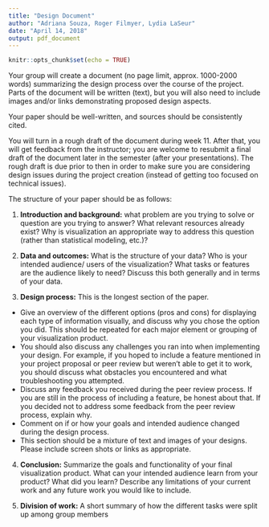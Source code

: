 ```yaml
---
title: "Design Document"
author: "Adriana Souza, Roger Filmyer, Lydia LaSeur"
date: "April 14, 2018"
output: pdf_document
---
```


```r
knitr::opts_chunk$set(echo = TRUE)
```

Your group will create a document (no page limit, approx. 1000-2000 words) summarizing the design process over the course of the project. Parts of the document will be written (text), but you will also need to include images and/or links demonstrating proposed design aspects.

Your paper should be well-written, and sources should be consistently cited. 

You will turn in a rough draft of the document during week 11. After that, you will get feedback from the instructor; you are welcome to resubmit a final draft of the document later in the semester (after your presentations). The rough draft is due prior to then in order to make sure you are considering design issues during the project creation (instead of getting too focused on technical issues). 

The structure of your paper should be as follows:

1. **Introduction and background:** what problem are you trying to solve or question are you trying to answer? What relevant resources already exist? Why is visualization an appropriate way to address this question (rather than statistical modeling, etc.)?

2. **Data and outcomes:** What is the structure of your data? Who is your intended audience/ users of the visualization? What tasks or features are the audience likely to need? Discuss this both generally and in terms of your data.

3. **Design process:** This is the longest section of the paper.

+ Give an overview of the different options (pros and cons) for displaying each type of information visually, and discuss why you chose the option you did. This should be repeated for each major element or grouping of your visualization product.
+ You should also discuss any challenges you ran into when implementing your design. For example, if you hoped to include a feature mentioned in your project proposal or peer review but weren’t able to get it to work, you should discuss what obstacles you encountered and what troubleshooting you attempted.
+ Discuss any feedback you received during the peer review process. If you are still in the process of including a feature, be honest about that. If you decided not to address some feedback from the peer review process, explain why.
+ Comment on if or how your goals and intended audience changed during the design process. 
+ This section should be a mixture of text and images of your designs. Please include screen shots or links as appropriate.

4. **Conclusion:** Summarize the goals and functionality of your final visualization product. What can your intended audience learn from your product? What did you learn? Describe any limitations of your current work and any future work you would like to include.

5. **Division of work:** A short summary of how the different tasks were split up among group members